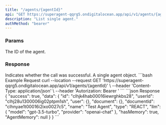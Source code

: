 ```yaml
---
title: "/agents/{agentId}"
api: "GET https://superagent-qqrg5.ondigitalocean.app/api/v1/agents/{agentId}"
description: "List single agent."
authMethod: "bearer"
---
```


### Params

<ParamField path="agentId" required type="string">
  The ID of the agent.
</ParamField>

### Response

<ResponseField name="success" type="boolean">
  Indicates whether the call was successful.
</ResponseField>

<ResponseField name="data" type="object">
  A single agent object.
</ResponseField>

<RequestExample>
```bash Example Request
curl --location --request GET 'https://superagent-qqrg5.ondigitalocean.app/api/v1/agents/{agentId}' \
--header 'Content-Type: application/json' \
--header 'Autorization: Bearer <token>'
```
</RequestExample>

<ResponseExample>
```json Response
{
  "success": true,
  "data": {
    "id": "clhjk4hab00016iewrghkbs28",
    "userId": "clhj28u1300006ig02ptpm1sh",
    "user": {},
    "document": {},
    "documentId": "clhnyae1t00016i2ixo0027c5",
    "name": "Test Agent",
    "type": "REACT",
    "llm": {
      "model": "gpt-3.5-turbo",
      "provider": "openai-chat"
    },
    "hasMemory": true,
    "AgentMemory": null
  }
}
```
</ResponseExample>
